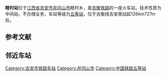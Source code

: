 {{Unreferenced|time=2020-07-18T00:43:57+00:00}}
{{Infobox China railway station
|车站名称= 睦村站
|图片=201906 Nameboard of Mucun Station.jpg
|图片介绍=
|其他名称= 
|车站拼音= MuCun
|英文名称= Mucun Railway Station
|车站代码= 
|电报码= 
|拼音码= 
|车站类型= 　
|技术性质= 中间站
|业务性质= 不办理业务
|始建时间= 
|开通运营= 
|车站地址= 
|坐标= {{Coord|26.6376568|N|113.918447|E|format=dms|display=inline,title|type:railwaystation_region:CN}}
|归属= [[南昌铁路局|南昌铁路局]][[赣州车务段|赣州车务段]]
|使用状态= 使用中
|线路= [[吉衡铁路|吉衡铁路]]
|车站等级= [[五等站_(中鐵)|五等站]]
|月台数目= 
|侧式站台=<!--車站島式月臺的數目，此參數可選-->
|岛式站台=<!--車站月臺面的數目，此參數可選-->
|站台面= 
|股道数目 = 3
|正线= 1
|到发线= 
|其它线= 
|网站= 
}}

'''睦村站'''位于[[江西省|江西省]][[吉安市|吉安市]][[井冈山市|井冈山市]]睦村乡，是[[吉衡铁路|吉衡铁路]]的一座火车站，技术性质为中间站，不办理业务，车站等级为[[五等站_(中鐵)|五等站]]，位于吉衡线吉安南站起126km727m处。


== 参考文献 ==
{{Reflist|colwidth=30em}}

== 邻近车站 ==

{{Start rail box|[[中国铁路|中国铁路]]}} 
{{s-inop|[[龙市站|龙市站]]|{{站|吉安}}方向}} 
{{s-line|[[吉衡铁路|吉衡铁路]]<br />睦村站}}
{{s-inop|[[炎陵站|炎陵站]]|{{站|衡阳}}方向}} 
{{End box}} 

{{吉衡铁路}}
{{赣州车务段}}
{{China-rail-stub}}
[[Category:吉安市铁路车站|Category:吉安市铁路车站]]
[[Category:井冈山市|Category:井冈山市]]
[[Category:中国铁路五等站|Category:中国铁路五等站]]